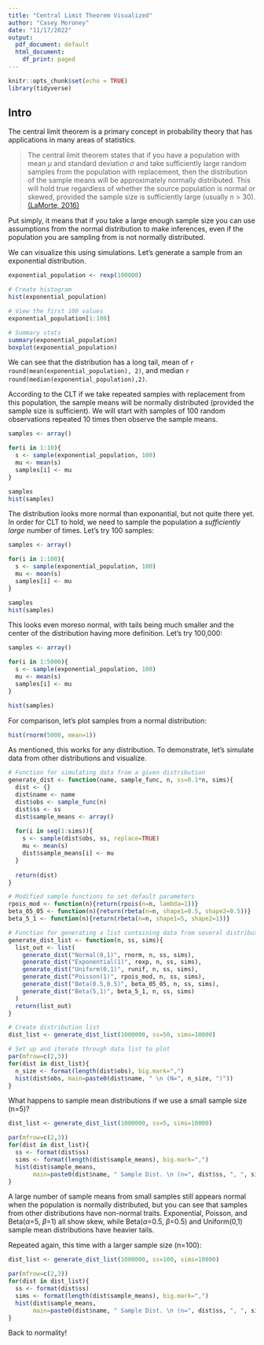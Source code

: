 ```yaml
---
title: "Central Limit Theorem Visualized"
author: "Casey Moroney"
date: "11/17/2022"
output:
  pdf_document: default
  html_document:
    df_print: paged
---
```


```r
knitr::opts_chunk$set(echo = TRUE)
library(tidyverse)
```

## Intro
The central limit theorem is a primary concept in probability theory that has applications in many areas of statistics. 

>The central limit theorem states that if you have a population with mean $\mu$ and standard deviation $\sigma$ and take sufficiently large random samples from the population with replacement, then the distribution of the sample means will be approximately normally distributed. This will hold true regardless of whether the source population is normal or skewed, provided the sample size is sufficiently large (usually n > 30). 
[(LaMorte, 2016)](https://sphweb.bumc.bu.edu/otlt/mph-modules/bs/bs704_probability/BS704_Probability12.html#:~:text=The%20central%20limit%20theorem%20states,will%20be%20approximately%20normally%20distributed)

Put simply, it means that if you take a large enough sample size you can use assumptions from the normal distribution to make inferences, even if the population you are sampling from is not normally distributed. 

We can visualize this using simulations. Let's generate a sample from an exponential distribution.

```r
exponential_population <- rexp(100000)

# Create histogram
hist(exponential_population)

# View the first 100 values
exponential_population[1:100]

# Summary stats
summary(exponential_population)
boxplot(exponential_population)
```

We can see that the distribution has a long tail, mean of `r round(mean(exponential_population), 2)`, and median `r round(median(exponential_population),2)`.

According to the CLT if we take repeated samples with replacement from this population, the sample means will be normally distributed (provided the sample size is sufficient). We will start with samples of 100 random observations repeated 10 times then observe the sample means.

```r
samples <- array()

for(i in 1:10){
  s <- sample(exponential_population, 100)
  mu <- mean(s)
  samples[i] <- mu
}

samples
hist(samples)
```

The distribution looks more normal than exponantial, but not quite there yet. In order for CLT to hold, we need to sample the population a *sufficiently large* number of times. Let's try 100 samples:

```r
samples <- array()

for(i in 1:100){
  s <- sample(exponential_population, 100)
  mu <- mean(s)
  samples[i] <- mu
}

samples
hist(samples)
```

This looks even moreso normal, with tails being much smaller and the center of the distribution having more definition. Let's try 100,000:

```r
samples <- array()

for(i in 1:5000){
  s <- sample(exponential_population, 100)
  mu <- mean(s)
  samples[i] <- mu
}

hist(samples)
```

For comparison, let's plot samples from a normal distribution:

```r
hist(rnorm(5000, mean=1))
```

As mentioned, this works for any distribution. To demonstrate, let's simulate data from other distributions and visualize.  

```r
# Function for simulating data from a given distribution
generate_dist <- function(name, sample_func, n, ss=0.1*n, sims){
  dist <- {}
  dist$name <- name
  dist$obs <- sample_func(n)
  dist$ss <- ss
  dist$sample_means <- array()
    
  for(i in seq(1:sims)){
    s <- sample(dist$obs, ss, replace=TRUE)
    mu <- mean(s)
    dist$sample_means[i] <- mu
  }
  
  return(dist)
}

# Modified sample functions to set default parameters
rpois_mod <- function(n){return(rpois(n=n, lambda=1))}
beta_05_05 <- function(n){return(rbeta(n=n, shape1=0.5, shape2=0.5))}
beta_5_1 <- function(n){return(rbeta(n=n, shape1=5, shape2=1))}

# Function for generating a list containing data from several distributions
generate_dist_list <- function(n, ss, sims){
  list_out <- list(
    generate_dist("Normal(0,1)", rnorm, n, ss, sims),
    generate_dist("Exponential(1)", rexp, n, ss, sims),
    generate_dist("Uniform(0,1)", runif, n, ss, sims),
    generate_dist("Poisson(1)", rpois_mod, n, ss, sims),
    generate_dist("Beta(0.5,0.5)", beta_05_05, n, ss, sims),
    generate_dist("Beta(5,1)", beta_5_1, n, ss, sims)
  )
  return(list_out)
}

# Create distribution list
dist_list <- generate_dist_list(1000000, ss=50, sims=10000)

# Set up and iterate through data list to plot
par(mfrow=c(2,3))
for(dist in dist_list){
  n_size <- format(length(dist$obs), big.mark=",")
  hist(dist$obs, main=paste0(dist$name, " \n (N=", n_size, ")"))
}
```

What happens to sample mean distributions if we use a small sample size (n=5)?

```r
dist_list <- generate_dist_list(1000000, ss=5, sims=10000)

par(mfrow=c(2,3))
for(dist in dist_list){
  ss <- format(dist$ss)
  sims <- format(length(dist$sample_means), big.mark=",")
  hist(dist$sample_means, 
       main=paste0(dist$name, " Sample Dist. \n (n=", dist$ss, ", ", sims, " simulations)"))
}
```

A large number of sample means from small samples still appears normal when the population is normally distributed, but you can see that samples from other distributions have non-normal traits. Exponential, Poisson, and Beta($\alpha$=5, $\beta$=1) all show skew, while Beta($\alpha$=0.5, $\beta$=0.5) and Uniform(0,1) sample mean distributions have heavier tails.

Repeated again, this time with a larger sample size (n=100):

```r
dist_list <- generate_dist_list(1000000, ss=100, sims=10000)

par(mfrow=c(2,3))
for(dist in dist_list){
  ss <- format(dist$ss)
  sims <- format(length(dist$sample_means), big.mark=",")
  hist(dist$sample_means, 
       main=paste0(dist$name, " Sample Dist. \n (n=", dist$ss, ", ", sims, " simulations)"))
}
```

Back to normality! 